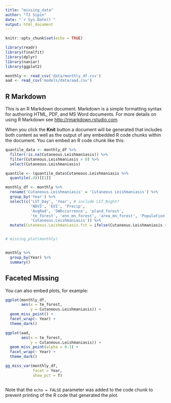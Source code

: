 ```yaml
---
title: "missing_data"
author: "TJ Sipin"
date: "`r Sys.Date()`"
output: html_document
---
```


```r
knitr::opts_chunk$set(echo = TRUE)

library(readr)
library(finalfit)
library(dplyr)
library(naniar)
library(ggplot2)

monthly <- read_csv('data/monthly_df.csv')
aad <- read_csv('models/data/aad.csv')
```

## R Markdown

This is an R Markdown document. Markdown is a simple formatting syntax for authoring HTML, PDF, and MS Word documents. For more details on using R Markdown see <http://rmarkdown.rstudio.com>.

When you click the **Knit** button a document will be generated that includes both content as well as the output of any embedded R code chunks within the document. You can embed an R code chunk like this:

```r
quantile_data <- monthly_df %>% 
  filter(!is.na(Cutaneous.Leishmaniasis)) %>% 
  filter(Cutaneous.Leishmaniasis > 0) %>% 
  select(Cutaneous.Leishmaniasis)

quantile <- (quantile_data$Cutaneous.Leishmaniasis %>% 
  quantile(.4))[[1]]

monthly_df <- monthly %>% 
  rename('Cutaneous.Leishmaniasis' = 'Cutaneous Leishmaniasis') %>% 
  group_by('Year') %>% 
  select(c('LST_Day', 'Year', # include LST_Night?
           'NDVI', 'EVI', 'Precip', 
           'AvgRad', 'SWOccurrence', 'pland_forest',
           'te_forest', 'enn_mn_forest', 'area_mn_forest', 'Population',
           'Cutaneous.Leishmaniasis')) %>% 
  mutate(Cutaneous.Leishmaniasis.fct = ifelse(Cutaneous.Leishmaniasis < quantile, 'low', 'high') %>% as.factor)


# missing_plot(monthly)


monthly %>% 
  group_by(Year) %>% 
  summary()

```

## Faceted Missing

You can also embed plots, for example:

```r
ggplot(monthly_df,
       aes(x = te_forest,
           y = Cutaneous.Leishmaniasis)) + 
  geom_miss_point() + 
  facet_wrap(~ Year) + 
  theme_dark()
```

```r
ggplot(aad,
       aes(x = te_forest,
           y = Cutaneous.Leishmaniasis)) + 
  geom_miss_point(alpha = 0.1) + 
  facet_wrap(~ Year) + 
  theme_dark()
```


```r
gg_miss_var(monthly_df,
            facet = Year,
            show_pct = T)
```


```r

```

Note that the `echo = FALSE` parameter was added to the code chunk to prevent printing of the R code that generated the plot.
